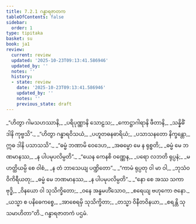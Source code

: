 ```yaml
---
title: 7.2.1 ဂန္ဓာရဇာတက
tableOfContents: false
sidebar:
  order: 1
type: tipitaka
basket: su
book: ja1
review:
  current: review
  updated: '2025-10-23T09:13:41.586946'
  updated_by: ''
  notes: ''
  history:
  - state: review
    date: '2025-10-23T09:13:41.586946'
    updated_by: ''
    notes: ''
    previous_state: draft
---
```



<ReviewStatus review={frontmatter.review} showDetails={true} />

<HypothesisAnnotation frontmatter={frontmatter} />

<DynamicBreadcrumb />

<Division number="76" book="ja1" e="ch" v="22" p="165">

<Paragraph number="1572" type="verses" book="ja1">
_“ဟိတွာ ဂါမသဟဿာနိ,_  
_ပရိပုဏ္ဏာနိ သောဠသ;_  
_ကောဋ္ဌာဂါရာနိ ဖီတာနိ,_  
_သန္နိဓိံ ဒါနိ ကုဗ္ဗသိ”._  

</Paragraph>

</Division>
<Division number="77" book="ja1" e="ch" v="22" p="165">

<Paragraph number="1573" type="verses" book="ja1">
_“ဟိတွာ ဂန္ဓာရဝိသယံ,_  
_ပဟူတဓနဓာရိယံ;_  
_ပသာသနတော နိက္ခန္တော,_  
ဣဓ ဒါနိ ပသာသသိ”._  

</Paragraph>

</Division>
<Division number="78" book="ja1" e="ch" v="22" p="165">

<Paragraph number="1574" type="verses" book="ja1">
_“ဓမ္မံ ဘဏာမိ ဝေဒေဟ,_  
_အဓမ္မော မေ န ရုစ္စတိ;_  
_ဓမ္မံ မေ ဘဏမာနဿ,_  
_န ပါပမုပလိမ္ပတိ”._  

</Paragraph>

</Division>
<Division number="79" book="ja1" e="ch" v="22" p="165">

<Paragraph number="1575" type="verses" book="ja1">
_“ယေန ကေနစိ ဝဏ္ဏေန,_  
_ပရော လဘတိ ရုပ္ပနံ;_  
_မဟတ္ထိယမ္ပိ စေ ဝါစံ,_  
_န တံ ဘာသေယျ ပဏ္ဍိတော”._  

</Paragraph>

</Division>
<Division number="80" book="ja1" e="ch" v="22" p="165">

<Paragraph number="1576" type="verses" book="ja1">
_“ကာမံ ရုပ္ပတု ဝါ မာ ဝါ,_  
_ဘုသံဝ ဝိကိရီယတု;_  
_ဓမ္မံ မေ ဘဏမာနဿ,_  
_န ပါပမုပလိမ္ပတိ”._  

</Paragraph>

</Division>
<Division number="81" book="ja1" e="ch" v="22" p="165">

<Paragraph number="1577" type="verses" book="ja1">
_“နော စေ အဿ သကာ ဗုဒ္ဓိ,_  
_ဝိနယော ဝါ သုသိက္ခိတော;_  
_ဝနေ အန္ဓမဟိံသောဝ,_  
_စရေယျ ဗဟုကော ဇနော._  

</Paragraph>

</Division>
<Division number="82" book="ja1" e="ch" v="22" p="165">

<Paragraph number="1578" type="verses" book="ja1">
_ယသ္မာ စ ပနိဓေကစ္စေ,_  
_အာစေရမှိ သုသိက္ခိတာ;_  
_တသ္မာ ဝိနီတဝိနယာ,_  
_စရန္တိ သုသမာဟိတာ”တိ._  


</Paragraph>
</Division>

<Paragraph number="1579" type="center" book="ja1">
ဂန္ဓာရဇာတကံ ပဌမံ.
</Paragraph>